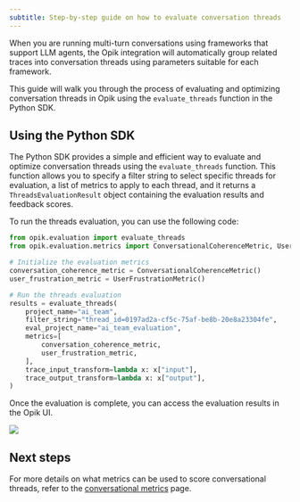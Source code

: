 ```yaml
---
subtitle: Step-by-step guide on how to evaluate conversation threads
---
```

When you are running multi-turn conversations using frameworks that support LLM agents, the Opik integration will
automatically group related traces into conversation threads using parameters suitable for each framework.

This guide will walk you through the process of evaluating and optimizing conversation threads in Opik using
the `evaluate_threads` function in the Python SDK.

## Using the Python SDK

The Python SDK provides a simple and efficient way to evaluate and optimize conversation threads using the
`evaluate_threads` function. This function allows you to specify a filter string to select specific threads for
evaluation, a list of metrics to apply to each thread, and it returns a `ThreadsEvaluationResult` object
containing the evaluation results and feedback scores.

To run the threads evaluation, you can use the following code:

```python
from opik.evaluation import evaluate_threads
from opik.evaluation.metrics import ConversationalCoherenceMetric, UserFrustrationMetric

# Initialize the evaluation metrics
conversation_coherence_metric = ConversationalCoherenceMetric()
user_frustration_metric = UserFrustrationMetric()

# Run the threads evaluation
results = evaluate_threads(
    project_name="ai_team",
    filter_string="thread_id=0197ad2a-cf5c-75af-be8b-20e8a23304fe",
    eval_project_name="ai_team_evaluation",
    metrics=[
        conversation_coherence_metric,
        user_frustration_metric,
    ],
    trace_input_transform=lambda x: x["input"],
    trace_output_transform=lambda x: x["output"],
)
```

Once the evaluation is complete, you can access the evaluation results in the Opik UI.

<Frame>
  <img src="/img/evaluation/threads_user_frustration_score.png" />
</Frame>

## Next steps

For more details on what metrics can be used to score conversational threads, refer to
the [conversational metrics](/evaluation/metrics/conversation_threads_metrics) page.